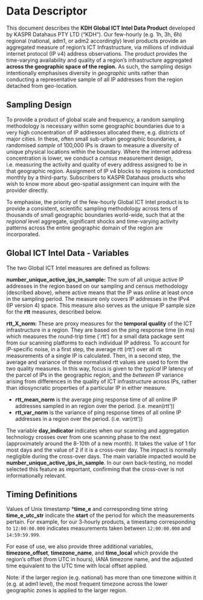 # Data Descriptor

This document describes the **KDH Global ICT Intel Data Product** developed by KASPR Datahaus PTY LTD ("KDH"). Our few-hourly (e.g. 1h, 3h, 6h) regional (national, adm1, or adm2 accordingly) level products provide an aggregated measure of region's ICT Infrastructure, via millions of individual internet protocol (IP v4) address observations. The product provides the time-varying availability and quality of a region's infrastructure aggregated **across the geographic space of the region.** As such, the sampling design intentionally emphasises diversity in *geographic* units rather than conducting a representative sample of all IP addresses from the region detached from geo-location.


## Sampling Design

To provide a product of global scale and  frequency, a random sampling methodology is necessary within some geographic boundaries due to a very high concentration of IP addresses allocated there, e.g. districts of major cities. In these, often small sub-urban geographic boundaries, a randomised  *sample* of 100,000 IPs is drawn to measure a diversity of unique physical locations within the boundary.  Where the internet address concentration is lower, we conduct a *census* measurement design, i.e. measuring the activity and quality of every address assigned to be in that geographic region. Assignment of IP v4 blocks to regions is conducted monthly by a third-party. Subscribers to KASPR Datahaus products who wish to know more about geo-spatial assignment can inquire with the provider directly.

To emphasise, the priority of the few-hourly Global ICT Intel product is to provide a consistent, scientific sampling methodology across tens of thousands of small geographic boundaries world-wide, such that at the  *regional* level aggregate, significant shocks and time-varying activity patterns across the entire geographic domain of the region are incorporated.


## Global ICT Intel Data - Variables

The two Global ICT Intel measures are defined as follows:

 
**number\_unique\_active\_ips\_in\_sample:** The sum of all unique active IP addresses in the region based on our sampling and census methodology (described above), where active means that the IP was online at least once in the sampling period. The measure only covers IP addresses in the IPv4 (IP version 4) space. This measure also serves as the unique IP sample size for the  **rtt** measures, described below.
    
**rtt\_X\_norm:** These are proxy measures for the **temporal quality** of the ICT infrastructure in a region. They are based on the ping response time (in ms) which measures the round-trip time (`rtt') for a small data package sent from our scanning platforms to each individual IP address. To account for IP-specific noise, in a first step, the average rtt (rtt') over all rtt measurements of a single IP is calculated. Then, in a second step, the average and variance of these normalised rtt values are used to form the two quality measures. In this way, focus is given to the  *typical* IP latency of the parcel of IPs in the geographic region, and the  *between* IP variance arising from differences in the quality of ICT infrastructure across IPs, rather than idiosyncratic properties of a particular IP in either measure.
 
+  **rtt\_mean\_norm** is the average ping response time of all online IP addresses sampled in an  region over the period. (i.e. mean(rtt'))
+ **rtt\_var\_norm** is the variance of ping response times of all online IP addresses in a region over the period. (i.e. var(rtt'))
 
 
    
The variable  **day\_indicator** indicates when our scanning and aggregation technology crosses over from one scanning phase to the next (approximately around the 8-10th of a new month). It takes the value of 1 for most days and the value of 2 if it is a cross-over day. The impact is normally negligible during the cross-over days. The main variable impacted would be  **number\_unique\_active\_ips\_in\_sample**. In our own back-testing, no model selected this feature as important, confirming that the cross-over is not informationally relevant.


## Timing Definitions

Values of Unix timestamp ***time\_e** and corresponding time string  **time\_e\_utc\_str** indicate the  **start** of the period for which the measurements pertain. For example, for our 3-hourly products, a timestamp corresponding to `12:00:00.000` indicates measurements taken between `12:00:00.000` and `14:59:59.999`.

For ease of use, we also provide three additional variables,  **timezone\_offset**, **timezone\_name**, and **time\_local** which provide the region's offset (from UTC in hours), IANA timezone name, and the adjusted time equivalent to the UTC time with local offset applied.

Note: if the larger region (e.g. national) has more than one timezone within it (e.g. at adm1 level), the most frequent timezone across the lower geographic zones is applied to the larger region.
